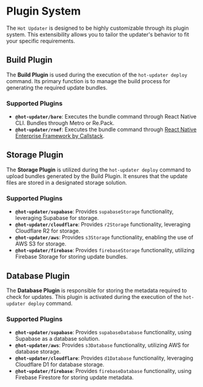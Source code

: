 

# Plugin System

The `Hot Updater` is designed to be highly customizable through its plugin system. This extensibility allows you to tailor the updater's behavior to fit your specific requirements.

## Build Plugin

The **Build Plugin** is used during the execution of the `hot-updater deploy` command. Its primary function is to manage the build process for generating the required update bundles.

### Supported Plugins

- **`@hot-updater/bare`**: Executes the bundle command through React Native CLI. Bundles through Metro or Re.Pack.
- **`@hot-updater/rnef`**: Executes the bundle command through [React Native Enterprise Framework by Callstack](https://github.com/callstack/rnef).

## Storage Plugin

The **Storage Plugin** is utilized during the `hot-updater deploy` command to upload bundles generated by the Build Plugin. It ensures that the update files are stored in a designated storage solution.

### Supported Plugins

- **`@hot-updater/supabase`**: Provides `supabaseStorage` functionality, leveraging Supabase for storage.
- **`@hot-updater/cloudflare`**: Provides `r2Storage` functionality, leveraging Cloudflare R2 for storage.
- **`@hot-updater/aws`**: Provides `s3Storage` functionality, enabling the use of AWS S3 for storage.
- **`@hot-updater/firebase`**: Provides `firebaseStorage` functionality, utilizing Firebase Storage for storing update bundles.

## Database Plugin

The **Database Plugin** is responsible for storing the metadata required to check for updates. This plugin is activated during the execution of the `hot-updater deploy` command.

### Supported Plugins

- **`@hot-updater/supabase`**: Provides `supabaseDatabase` functionality, using Supabase as a database solution.
- **`@hot-updater/aws`**: Provides `s3Database` functionality, utilizing AWS for database storage.
- **`@hot-updater/cloudflare`**: Provides `d1Database` functionality, leveraging Cloudflare D1 for database storage.
- **`@hot-updater/firebase`**: Provides `firebaseDatabase` functionality, using Firebase Firestore for storing update metadata.
